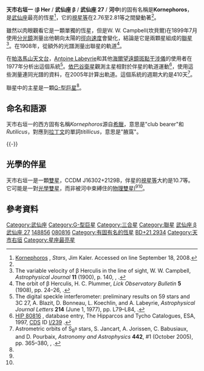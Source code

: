 {{Starbox begin
| name = '''天市右垣一 / 河中'''<br> (武仙座 β)}}
{{Starbox observe
| epoch = [[J2000.0|J2000.0]]
| equinox = [[J2000.0|J2000.0]] ([[國際天球参考系統|ICRS]])
| constell = [[武仙座|武仙座]]
| 星官 = [[天市垣|天市垣]] [[天市右垣|天市右垣]]
| ra = {{RA|16|30|13.1999}}<ref name=sb0>{{SIMBAD link|bet+her|SV* ZI 1252 -- Spectroscopic binary}}, database entry, [[SIMBAD|SIMBAD]].  Accessed on line September 18, 2008.</ref>
| dec = {{DEC|+21|29|22.608}}<ref name=sb0 />
| appmag_v=2.76 ～ 2.81<ref name=nsv1>NSV 7778, database entry, [http://www.sai.msu.su/groups/cluster/gcvs/gcvs/nsv/nsv.dat New Catalogue of Suspected Variable Stars, the improved version], Sternberg Astronomical Institute, Moscow, Russia.  Accessed on line September 18, 2008.</ref>
}}
{{Starbox character
| class = G7III / ?<br /><small>(binary)</small><ref name=kaler />
| u-b = +0.69<ref name=bsc2>[http://webviz.u-strasbg.fr/viz-bin/VizieR-5?-out.add=.&-source=V/50/catalog&recno=6148 HR 6148], database entry, The Bright Star Catalogue,  5th Revised Ed. (Preliminary Version), D. Hoffleit and W. H. Warren, Jr., [[Centre_de_Données_astronomiques_de_Strasbourg|CDS]] ID [http://vizier.u-strasbg.fr/viz-bin/Cat?V/50 V/50].  Accessed on line September 18, 2008.</ref>
| b-v = +0.94<ref name=bsc2 />
| r-i = +0.47<ref name=bsc2 />
}}
{{Starbox astrometry
| radial_v = −25.5 ± 0.9<ref name=sb0 />
| prop_mo_ra = −98.43<ref name=sb0 />
| prop_mo_dec = −14.49<ref name=sb0 />
| parallax = 22.07
| p_error = 1.00
| parallax_footnote = <ref name=sb0 />
| absmag_v= −0.5<ref>From apparent magnitude and parallax.</ref>
}}
{{Starbox detail
| luminosity=Primary:<br />175<ref name=kaler />
| radius=Primary:<br />20<ref name=kaler />
| temperature=Primary:<br />4900<ref name=kaler />
| mass=Primary / secondary:<br />2.9 / 0.9<ref>The Visual Orbit, the Stellar Diameter and the Magnitude Difference of the Spectroscopic Binary β Herculis, X. P. Pan, M. Shao, M. M. Colavita, B. E. Hines, J. T. Armstrong, C. S. Denisson, M. Vivekanand, D. Mozurkewich, R. S. Simon, K. J. Johnston, ''Bulletin of the American Astronomical Society'' '''22''' (September 1990), p. 1335, {{bibcode|1990BAAS...22R1335P}}.</ref>
}}
{{Starbox orbit
|reference=<ref name=astrosb9 /><sup>, Table 3.</sup>
|period_unitless=410.6 [[day|d]]
|axis_unitless=11.37 ± 0.51 [[arcsecond|mas]]
|periastron=15500.4 [[Modified_Julian_date|MJD]]
|inclination=53.8 ± 2.3
|node=341.9 ± 3.8
|eccentricity=0.55
|periarg_primary=24.6
}}
{{Starbox catalog
| names=Kornephoros, Korneforos, Rutilicus, β Her, Beta Herculis, Beta Her, [[Flamsteed_designation|27 Herculis]], 27 Her, [[Durchmusterung|BD]]+21 2934, [[Catalog_of_Components_of_Double_and_Multiple_Stars|CCDM]] J16302+2129A, [[Fifth_Fundamental_Catalogue|FK5]] 618, [[Boss_General_Catalogue|GC]] 22193, [[Henry_Draper_Catalogue|HD]] 148856, [[Hipparcos_Catalogue|HIP]] 80816, [[Bright_Star_Catalogue|HR]] 6148, [[Index_Catalogue_of_Visual_Double_Stars|IDS]] 16260+2142 A, [[PPM_Star_Catalogue|PPM]] 104935, [[Smithsonian_Astrophysical_Observatory_Star_Catalog|SAO]] 84411, [[Washington_Double_Star_Catalog|WDS]] 16302+2129A/Aa.<ref name=sb0 /><ref name=bsc2 /><ref name=wds />}}
{{Starbox reference
| Simbad=bet+her}}
{{Starbox end}}

'''天市右垣一''' ('''β Her''' / '''武仙座 β''' / '''武仙座 27''' / '''河中''')的固有名稱是'''Kornephoros'''，是[[武仙座|武仙座]]最亮的恆星<ref name=kaler>[http://www.astro.uiuc.edu/~kaler/sow/kornephoros.html Kornephoros] {{Wayback|url=http://www.astro.uiuc.edu/~kaler/sow/kornephoros.html |date=20080828043211 }}, ''Stars'', Jim Kaler.  Accessed on line September 18, 2008.</ref>，它的[[視星等|視星等]]在2.76至2.81等之間變動著<ref name=nsv1 />。

雖然以肉眼觀看它是一顆單獨的恆星，但是W. W. Campbell(坎貝爾)在1899年7月使用[[分光鏡|分光鏡]]測量出他朝向太陽的[[徑向速度|徑向速度]]會變化，結論是它是兩顆星組成的[[聯星|聯星]]<ref>The variable velocity of β Herculis in the line of sight, W. W. Campbell, ''Astrophysical Journal'' '''11''' (1900), p. 140, {{bibcode|1900ApJ....11..140C}}, {{doi|10.1086/140674}}.</ref>。在1908年，從額外的光譜測量出聯星的軌道<ref>The orbit of β Herculis, H. C. Plummer, ''Lick Observatory Bulletin'' '''5''' (1908), pp. 24–26, {{bibcode|1908LicOB...5...24P}}.</ref>。

在[[帕洛馬山天文台|帕洛馬山天文台]]，[[Antoine_Émile_Henry_Labeyrie|Antoine Labeyrie]]和其他[[海爾望遠鏡|海爾望遠鏡]][[斑點干涉儀|斑點干涉儀]]的使用者在1977年分析出這個系統<ref>The digital speckle interferometer: preliminary results on 59 stars and 3C 27, A. Blazit, D. Bonneau, L. Koechlin, and A. Labeyrie, ''Astrophysical Journal Letters'' '''214''' (June 1, 1977), pp. L79–L84, {{bibcode|1977ApJ...214L..79B}}.</ref>。[[依巴谷衛星|依巴谷衛星]]觀測主星相對於伴星的軌道運動<ref>[http://webviz.u-strasbg.fr/viz-bin/VizieR-S?HIP%2080816 HIP 80816] {{Wayback|url=http://webviz.u-strasbg.fr/viz-bin/VizieR-S?HIP%2080816 |date=20160303175949 }}, database entry, The Hipparcos and Tycho Catalogues, ESA, 1997, [[Centre_de_Données_astronomiques_de_Strasbourg|CDS]] ID [http://cdsarc.u-strasbg.fr/viz-bin/Cat?I/239 I/239] {{Wayback|url=http://cdsarc.u-strasbg.fr/viz-bin/Cat?I%2F239 |date=20160103144644 }}.</ref>，使用這些測量連同光譜的資料，在2005年計算出軌道。這個系統的週期大約是410天<ref name=astrosb9>Astrometric orbits of S<sub>B<sup>9</sup></sub> stars, S. Jancart, A. Jorissen, C. Babusiaux, and D. Pourbaix, ''Astronomy and Astrophysics'' '''442''', #1 (October 2005), pp. 365–380, {{doi|10.1051/0004-6361:20053003}}, {{bibcode|2005A&A...442..365J}}.</ref>。

聯星中的主星是一顆[[光譜類型|G-型]][[巨星|巨星]]<ref name=sb0 />。

== 命名和語源 ==
天市右垣一的西方固有名稱''Kornephoros''源自[[希臘文|希臘]]，意思是"club bearer"和''Rutilicus''，對應到[[拉丁文|拉丁文]]的單詞''titillicus''，意思是"腋窩"。

{{-}}
== 光學的伴星 ==
{{Starbox begin
| name = [[Catalog_of_Components_of_Double_and_Multiple_Stars|CCDM]] J16302+2129B}}
{{Starbox observe
| epoch = [[J2000.0|J2000.0]]
| equinox = [[J2000.0|J2000.0]] ([[國際天球参考系統|ICRS]])
| constell = [[武仙座|武仙座]]
| ra = {{RA|16|29|55.5830}}<ref name=sb1>{{SIMBAD link|CCDM+J16302%2B2129B|BD+21 2934B -- Star in double system}}, database entry, [[SIMBAD|SIMBAD]].  Accessed on line September 18, 2008.</ref>
| dec = {{DEC|+21|29|42.516}}<ref name=sb1 />
| appmag_v=10.7<ref name=sb1 />
}}
{{Starbox character
| b-v = 0.4<ref name=sb1 />
| v-r = −2.1<ref name=sb1 />
}}
{{Starbox astrometry
| prop_mo_ra = −1.60<ref name=sb1 />
| prop_mo_dec = 11.60<ref name=sb1 />
}}
{{Starbox relpos
| epoch = 1991
| primary = A
<!-- Component: B -->
| angdistsec = 247.5
| angdistref = <ref name=wds>Entry 16302+2129, [http://ad.usno.navy.mil/wds/wdsnewframe3.html The Washington Double Star Catalog] {{webarchive|url=https://web.archive.org/web/20080413021643/http://ad.usno.navy.mil/wds/wdsnewframe3.html |date=2008-04-13 }}, [[United_States_Naval_Observatory|United States Naval Observatory]].  Accessed on line September 18, 2008.</ref>
| posang = 275
| posangref= <ref name=wds />
}}
{{Starbox catalog
| names=[[Durchmusterung|BD]]+21 2934B, [[Index_Catalogue_of_Visual_Double_Stars|IDS]] 16260+2142 B, [[Washington_Double_Star_Catalog|WDS]] 16302+2129B.<ref name=sb0 /><ref name=wds />}}
{{Starbox reference
| Simbad=CCDM+J16302%2B2129B}}
{{Starbox end}}

天市右垣一是一顆[[雙星|雙星]]，CCDM J16302+2129B，伴星的[[視星等|視星等]]大約是10.7等。它可能是一對[[光學雙星|光學雙星]]，而非被河中束縛住的[[物理雙星|物理雙星]]I<ref name=sb1 /><ref name=bsc2 />。

== 參考資料 ==
{{reflist}}

[[Category:武仙座|Category:武仙座]]
[[Category:G-型巨星|Category:G-型巨星]]
[[Category:三合星|Category:三合星]]
[[Category:聯星|Category:聯星]]
[[Category:拜耳天體|武仙座 β]]
[[Category:佛氏天體|武仙座 27]]
[[Category:HD和HDE天體|148856]]
[[Category:HIP天體|080816]]
[[Category:有固有名的恆星|Category:有固有名的恆星]]
[[Category:BD、CD和CP天体|BD+21   2934]]
[[Category:天市右垣|Category:天市右垣]]
[[Category:星座最亮星|Category:星座最亮星]]